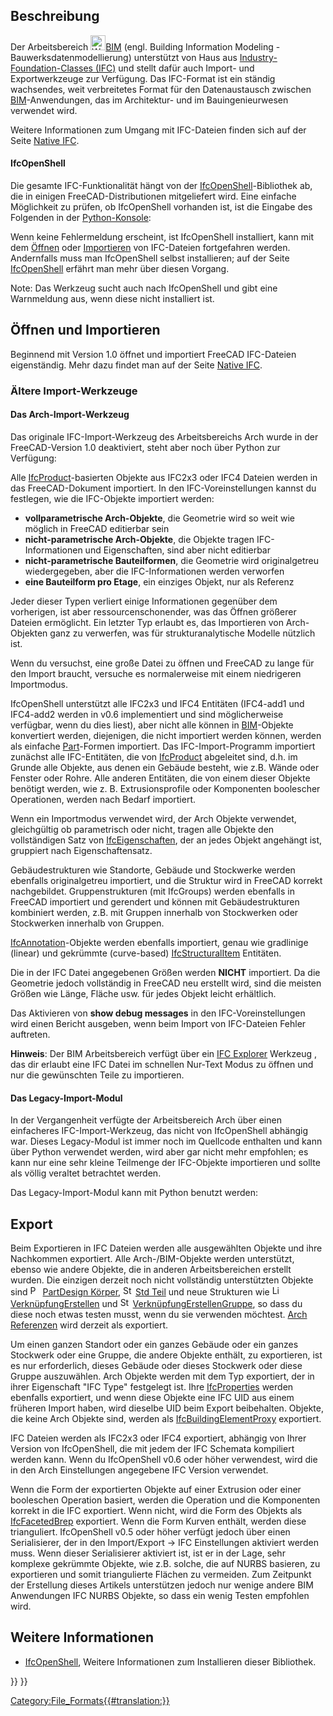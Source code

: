 <languages/>

{{Docnav/de
|[[Native_IFC/de|Native IFC]]
|[[Arch_DAE/de|DAE]]
|[[BIM_Workbench/de|BIM]]
|IconL=
|IconR=
|IconC=Workbench_BIM.svg
}}

{{TOCright}}

<span id="Description"></span>
==Beschreibung==

Der Arbeitsbereich [[File:Workbench_BIM.svg|24px]][[BIM_Workbench/de|BIM]] (engl. Building Information Modeling - Bauwerksdatenmodellierung) unterstützt von Haus aus [https://de.wikipedia.org/wiki/Industry_Foundation_Classes Industry-Foundation-Classes (IFC)] und stellt dafür auch Import- und Exportwerkzeuge zur Verfügung. Das IFC-Format ist ein ständig wachsendes, weit verbreitetes Format für den Datenaustausch zwischen [https://de.wikipedia.org/wiki/Building_Information_Modeling BIM]-Anwendungen, das im Architektur- und im Bauingenieurwesen verwendet wird.

Weitere Informationen zum Umgang mit IFC-Dateien finden sich auf der Seite [[Native_IFC|Native IFC]].

<span id="IfcOpenShell"></span>
====IfcOpenShell====

Die gesamte IFC-Funktionalität hängt von der [[IfcOpenShell/de|IfcOpenShell]]-Bibliothek ab, die in einigen FreeCAD-Distributionen mitgeliefert wird. Eine einfache Möglichkeit zu prüfen, ob IfcOpenShell vorhanden ist, ist die Eingabe des Folgenden in der [[Python_console/de|Python-Konsole]]:

{{Code|code=
import ifcopenshell
}}

Wenn keine Fehlermeldung erscheint, ist IfcOpenShell installiert, kann mit dem [[Std_Open/de|Öffnen]] oder  [[Std_Import/de|Importieren]] von IFC-Dateien fortgefahren werden. Andernfalls muss man IfcOpenShell selbst installieren; auf der Seite [[IfcOpenShell/de|IfcOpenShell]] erfährt man mehr über diesen Vorgang.

Note: Das Werkzeug {{Button|[[File:BIM_Setup.svg|16px]] [[BIM_Setup/de|BIM Einrichten]]}} sucht auch nach IfcOpenShell und gibt eine Warnmeldung aus, wenn diese nicht installiert ist.

<span id="Opening_and_Importing"></span>
==Öffnen und Importieren==

Beginnend mit Version 1.0 öffnet und importiert FreeCAD IFC-Dateien eigenständig. Mehr dazu findet man auf der Seite [[Native_IFC/de|Native IFC]].

<span id="Older_importers"></span>
===Ältere Import-Werkzeuge===

<span id="The_Arch_importer"></span>
====Das Arch-Import-Werkzeug====

Das originale IFC-Import-Werkzeug des Arbeitsbereichs Arch wurde in der FreeCAD-Version 1.0 deaktiviert, steht aber noch über Python zur Verfügung:

{{Code|code=
from importers import importIFC
importIFC.open("C:\\Path\\To\\My\\File.ifc")
}}

Alle [https://www.buildingsmart-tech.org/ifc/IFC4/Add1/html/schema/ifckernel/lexical/ifcproduct.htm IfcProduct]-basierten Objekte aus IFC2x3  oder IFC4 Dateien werden in das FreeCAD-Dokument importiert. In den IFC-Voreinstellungen kannst du festlegen, wie die IFC-Objekte importiert werden:
* '''vollparametrische Arch-Objekte''', die Geometrie wird so weit wie möglich in FreeCAD editierbar sein
* '''nicht-parametrische Arch-Objekte''', die Objekte tragen IFC-Informationen und Eigenschaften, sind aber nicht editierbar
* '''nicht-parametrische Bauteilformen''', die Geometrie wird originalgetreu wiedergegeben, aber die IFC-Informationen werden verworfen
* '''eine Bauteilform pro Etage''', ein einziges Objekt, nur als Referenz

Jeder dieser Typen verliert einige Informationen gegenüber dem vorherigen, ist aber ressourcenschonender, was das Öffnen größerer Dateien ermöglicht. Ein letzter Typ erlaubt es, das Importieren von Arch-Objekten ganz zu verwerfen, was für strukturanalytische Modelle nützlich ist. 

Wenn du versuchst, eine große Datei zu öffnen und FreeCAD zu lange für den Import braucht, versuche es normalerweise mit einem niedrigeren Importmodus.

IfcOpenShell unterstützt alle IFC2x3 und IFC4 Entitäten (IFC4-add1 und IFC4-add2 werden in v0.6 implementiert und sind möglicherweise verfügbar, wenn du dies liest), aber nicht alle können in [[BIM_Workbench/de|BIM]]-Objekte konvertiert werden, diejenigen, die nicht importiert werden können, werden als einfache [[Part_Workbench/de|Part]]-Formen importiert. Das IFC-Import-Programm importiert zunächst alle IFC-Entitäten, die von [https://standards.buildingsmart.org/IFC/RELEASE/IFC2x3/TC1/HTML/ifckernel/lexical/ifcproduct.htm IfcProduct] abgeleitet sind, d.h. im Grunde alle Objekte, aus denen ein Gebäude besteht, wie z.B. Wände oder Fenster oder Rohre. Alle anderen Entitäten, die von einem dieser Objekte benötigt werden, wie z. B. Extrusionsprofile oder Komponenten boolescher Operationen, werden nach Bedarf importiert.

Wenn ein Importmodus verwendet wird, der Arch Objekte verwendet, gleichgültig ob parametrisch oder nicht, tragen alle Objekte den vollständigen Satz von [https://www.buildingsmart-tech.org/ifc/IFC4/Add1/html/schema/ifcpropertyresource/lexical/ifcproperty.htm IfcEigenschaften], der an jedes Objekt angehängt ist, gruppiert nach Eigenschaftensatz.

Gebäudestrukturen wie Standorte, Gebäude und Stockwerke werden ebenfalls originalgetreu importiert, und die Struktur wird in FreeCAD korrekt nachgebildet. Gruppenstrukturen (mit IfcGroups) werden ebenfalls in FreeCAD importiert und gerendert und können mit Gebäudestrukturen kombiniert werden, z.B. mit Gruppen innerhalb von Stockwerken oder Stockwerken innerhalb von Gruppen.

[https://www.buildingsmart-tech.org/ifc/IFC4/Add1/html/schema/ifcproductextension/lexical/ifcannotation.htm IfcAnnotation]-Objekte werden ebenfalls importiert, genau wie gradlinige (linear) und gekrümmte (curve-based) [https://www.buildingsmart-tech.org/ifc/IFC4/Add1/html/schema/ifcstructuralanalysisdomain/lexical/ifcstructuralitem.htm IfcStructuralItem] Entitäten.

Die in der IFC Datei angegebenen Größen werden '''NICHT''' importiert. Da die Geometrie jedoch vollständig in FreeCAD neu erstellt wird, sind die meisten Größen wie Länge, Fläche usw. für jedes Objekt leicht erhältlich.

Das Aktivieren von '''show debug messages''' in den IFC-Voreinstellungen wird einen Bericht ausgeben, wenn beim Import von IFC-Dateien Fehler auftreten.

'''Hinweis''': Der BIM Arbeitsbereich verfügt über ein [[BIM_IfcExplorer/de|IFC Explorer]] Werkzeug , das dir erlaubt eine IFC Datei im schnellen Nur-Text Modus zu öffnen und nur die gewünschten Teile zu importieren.

<span id="The_legacy_importer"></span>
==== Das Legacy-Import-Modul ====

In der Vergangenheit verfügte der Arbeitsbereich Arch über einen einfacheres IFC-Import-Werkzeug, das nicht von IfcOpenShell abhängig war. Dieses Legacy-Modul ist immer noch im Quellcode enthalten und kann über Python verwendet werden, wird aber gar nicht mehr empfohlen; es kann nur eine sehr kleine Teilmenge der IFC-Objekte importieren und sollte als völlig veraltet betrachtet werden.

Das Legacy-Import-Modul kann mit Python benutzt werden:

{{Code|code=
from importers import importIFClegacy
importIFClegacy.open("C:\\Path\\To\\My\\File.ifc")
}}

<span id="Exporting"></span>
== Export ==

Beim Exportieren in IFC Dateien werden alle ausgewählten Objekte und ihre Nachkommen exportiert. Alle Arch-/BIM-Objekte werden unterstützt, ebenso wie andere Objekte, die in anderen Arbeitsbereichen erstellt wurden. Die einzigen derzeit noch nicht vollständig unterstützten Objekte sind [[File:PartDesign_Body.svg|16px]] [[PartDesign_Body/de|PartDesign Körper]], [[File:Std_Part.svg|16px]] [[Std_Part/de|Std Teil]] und neue Strukturen wie [[File:Link.svg|16px]] [[Std_LinkMake/de|VerknüpfungErstellen]] und  [[File:Std_LinkMakeGroup.svg|16px]] [[Std_LinkMakeGroup/de|VerknüpfungErstellenGruppe]], so dass du diese noch etwas testen musst, wenn du sie verwenden möchtest. [[Arch_Reference/de|Arch Referenzen]] wird derzeit als {{incode|IfcBuildingElementProxies}} exportiert.

Um einen ganzen Standort oder ein ganzes Gebäude oder ein ganzes Stockwerk oder eine Gruppe, die andere Objekte enthält, zu exportieren, ist es nur erforderlich, dieses Gebäude oder dieses Stockwerk oder diese Gruppe auszuwählen. Arch Objekte werden mit dem Typ exportiert, der in ihrer Eigenschaft "IFC Type" festgelegt ist. Ihre [https://www.buildingsmart-tech.org/ifc/IFC4/Add1/html/schema/ifcpropertyresource/lexical/ifcproperty.htm IfcProperties] werden ebenfalls exportiert, und wenn diese Objekte eine IFC UID aus einem früheren Import haben, wird dieselbe UID beim Export beibehalten. Objekte, die keine Arch Objekte sind, werden als [https://www.buildingsmart-tech.org/ifc/IFC4/Add1/html/schema/ifcsharedbldgelements/lexical/ifcbuildingelementproxy.htm IfcBuildingElementProxy] exportiert.

IFC Dateien werden als IFC2x3 oder IFC4 exportiert, abhängig von Ihrer Version von IfcOpenShell, die mit jedem der IFC Schemata kompiliert werden kann. Wenn du IfcOpenShell v0.6 oder höher verwendest, wird die in den Arch Einstellungen angegebene IFC Version verwendet.

Wenn die Form der exportierten Objekte auf einer Extrusion oder einer booleschen Operation basiert, werden die Operation und die Komponenten korrekt in die IFC exportiert. Wenn nicht, wird die Form des Objekts als [https://www.buildingsmart-tech.org/ifc/IFC4x1/html/schema/ifcgeometricmodelresource/lexical/ifcfacetedbrep.htm IfcFacetedBrep] exportiert. Wenn die Form Kurven enthält, werden diese trianguliert. IfcOpenShell v0.5 oder höher verfügt jedoch über einen Serialisierer, der in den Import/Export → IFC Einstellungen aktiviert werden muss. Wenn dieser Serialisierer aktiviert ist, ist er in der Lage, sehr komplexe gekrümmte Objekte, wie z.B. solche, die auf NURBS basieren, zu exportieren und somit triangulierte Flächen zu vermeiden. Zum Zeitpunkt der Erstellung dieses Artikels unterstützen jedoch nur wenige andere BIM Anwendungen IFC NURBS Objekte, so dass ein wenig Testen empfohlen wird.

<span id="Further_information"></span>
== Weitere Informationen ==

* [[IfcOpenShell/de|IfcOpenShell]], Weitere Informationen zum Installieren dieser Bibliothek.


{{Docnav/de
|[[Native_IFC/de|Native IFC]]
|[[Arch_DAE/de|DAE]]
|[[BIM_Workbench/de|BIM]]
|IconL=
|IconR=
|IconC=Workbench_BIM.svg
}}

{{BIM_Tools_navi{{#translation:}}}}
{{Userdocnavi{{#translation:}}}}
[[Category:File_Formats{{#translation:}}]]